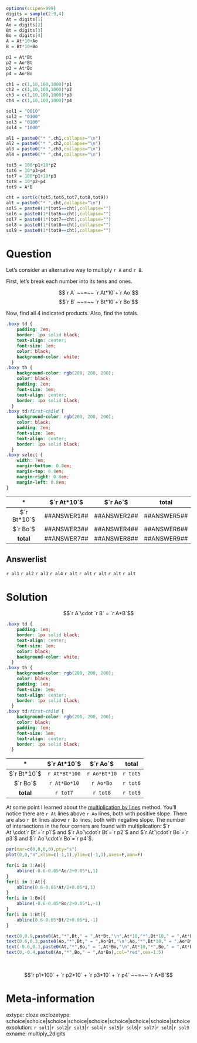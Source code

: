 ```r
options(scipen=999)
digits = sample(2:9,4)
At = digits[1]
Ao = digits[2]
Bt = digits[3]
Bo = digits[4]
A = At*10+Ao
B = Bt*10+Bo

p1 = At*Bt
p2 = Ao*Bt
p3 = At*Bo
p4 = Ao*Bo

ch1 = c(1,10,100,1000)*p1
ch2 = c(1,10,100,1000)*p2
ch3 = c(1,10,100,1000)*p3
ch4 = c(1,10,100,1000)*p4

sol1 = "0010"
sol2 = "0100"
sol3 = "0100"
sol4 = "1000"

al1 = paste0("* ",ch1,collapse="\n")
al2 = paste0("* ",ch2,collapse="\n")
al3 = paste0("* ",ch3,collapse="\n")
al4 = paste0("* ",ch4,collapse="\n")

tot5 = 100*p1+10*p2
tot6 = 10*p3+p4
tot7 = 100*p1+10*p3
tot8 = 10*p2+p4
tot9 = A*B

cht = sort(c(tot5,tot6,tot7,tot8,tot9))
alt = paste0("* ",cht,collapse="\n")
sol5 = paste0(1*(tot5==cht),collapse="")
sol6 = paste0(1*(tot6==cht),collapse="")
sol7 = paste0(1*(tot7==cht),collapse="")
sol8 = paste0(1*(tot8==cht),collapse="")
sol9 = paste0(1*(tot9==cht),collapse="")

```


Question
========

Let's consider an alternative way to multiply `r A` and `r B`.

First, let's break each number into its tens and ones.

$$`r A` ~~=~~ `r At*10`+`r Ao`$$
$$`r B` ~~=~~ `r Bt*10`+`r Bo`$$

Now, find all 4 indicated products. Also, find the totals.

```css
.boxy td {
    padding: 2em;
    border: 1px solid black;
    text-align: center;
    font-size: 1em;
    color: black;
    background-color: white;
  }
.boxy th {
    background-color: rgb(200, 200, 200);
    color: black;
    padding: 2em;
    font-size: 1em;
    text-align: center;
    border: 1px solid black;
  }
.boxy td:first-child {
    background-color: rgb(200, 200, 200);
    color: black;
    padding: 2em;
    font-size: 1em;
    text-align: center;
    border: 1px solid black;
  }
.boxy select {
    width: 7em;
    margin-bottom: 0.8em;
    margin-top: 0.8em;
    margin-right: 0.8em;
    margin-left: 0.8em;
}
```

<div class="boxy">

|  \* | $`r At*10`$ | $`r Ao`$ | **total** |
|:---:|:---:|:---:|:---:|
|$`r Bt*10`$|##ANSWER1##|##ANSWER2##|##ANSWER5##|
|$`r Bo`$|##ANSWER3##|##ANSWER4##|##ANSWER6##|
| **total** |##ANSWER7## |##ANSWER8##|##ANSWER9##|

</div>






Answerlist
--------

`r al1`
`r al2`
`r al3`
`r al4`
`r alt`
`r alt`
`r alt`
`r alt`
`r alt`




Solution
========

$$`r A`\cdot `r B` = `r A*B`$$


```css
.boxy td {
    padding: 1em;
    border: 1px solid black;
    text-align: center;
    font-size: 1em;
    color: black;
    background-color: white;
  }
.boxy th {
    background-color: rgb(200, 200, 200);
    color: black;
    padding: 1em;
    font-size: 1em;
    text-align: center;
    border: 1px solid black;
  }
.boxy td:first-child {
    background-color: rgb(200, 200, 200);
    color: black;
    padding: 1em;
    font-size: 1em;
    text-align: center;
    border: 1px solid black;
  }
```

<div class="boxy">

|  \* | $`r At*10`$ | $`r Ao`$ | **total** |
|:---:|:---:|:---:|:---:|
|$`r Bt*10`$|`r At*Bt*100`|`r Ao*Bt*10`|`r tot5`|
|$`r Bo`$|`r At*Bo*10`|`r Ao*Bo`|`r tot6`|
| **total** |`r tot7`|`r tot8`|`r tot9`|

</div>


At some point I learned about the [multiplication by lines](https://www.mathnstuff.com/math/spoken/here/2class/60/bylines.htm) method. You'll notice there are `r At` lines above `r Ao` lines, both with positive slope. There are also `r Bt` lines above `r Bo` lines, both with negative slope. The number of intersections in the four corners are found with multiplication: $`r At`\cdot`r Bt`=`r p1`$ and $`r Ao`\cdot`r Bt`=`r p2`$ and $`r At`\cdot`r Bo`=`r p3`$  and $`r Ao`\cdot`r Bo`=`r p4`$.

```r
par(mar=c(0,0,0,0),pty="s")
plot(0,0,"n",xlim=c(-1,1),ylim=c(-1,1),axes=F,ann=F)

for(i in 1:Ao){
    abline(-0.6-0.05*Ao/2+0.05*i,1)
}
for(i in 1:At){
    abline(0.6-0.05*At/2+0.05*i,1)
}
for(i in 1:Bo){
    abline(-0.6-0.05*Bo/2+0.05*i,-1)
}
for(i in 1:Bt){
    abline(0.6-0.05*Bt/2+0.05*i,-1)
}

text(0,0.9,paste0(At,"*",Bt," = ",At*Bt,"\n",At*10,"*",Bt*10," = ",At*Bt*100),col="red",cex=1.5)
text(0.6,0.3,paste0(Ao,"*",Bt," = ",Ao*Bt,"\n",Ao,"*",Bt*10," = ",Ao*Bt*10),col="red",cex=1.5)
text(-0.6,0.3,paste0(At,"*",Bo," = ",At*Bo,"\n",At*10,"*",Bo," = ",At*Bo*10),col="red",cex=1.5)
text(0,-0.4,paste0(Ao,"*",Bo," = ",Ao*Bo),col="red",cex=1.5)

```
\

$$`r p1*100` + `r p2*10` + `r p3*10` + `r p4` ~~=~~ `r A*B`$$


Meta-information
============
extype: cloze
exclozetype: schoice|schoice|schoice|schoice|schoice|schoice|schoice|schoice|schoice
exsolution: `r sol1`|`r sol2`|`r sol3`|`r sol4`|`r sol5`|`r sol6`|`r sol7`|`r sol8`|`r sol9`
exname: multiply_2digits